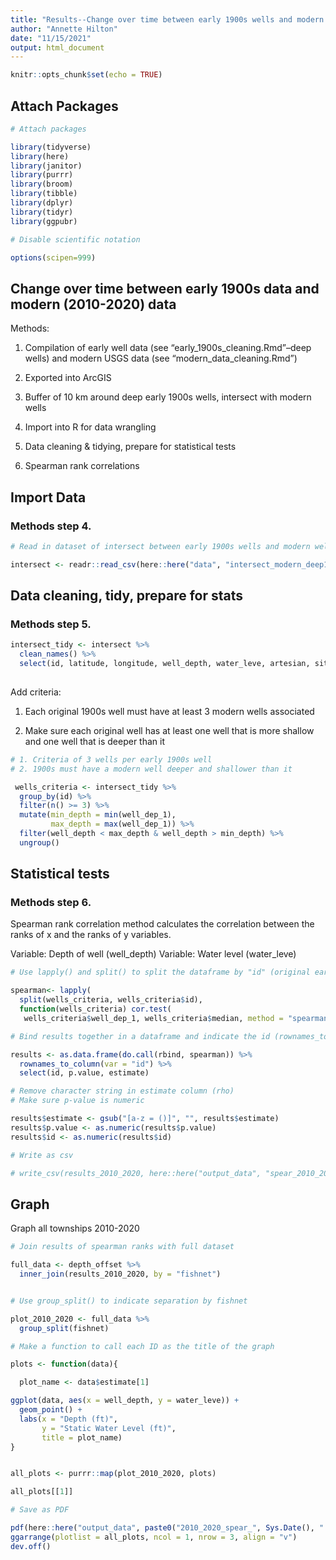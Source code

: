 ```yaml
---
title: "Results--Change over time between early 1900s wells and modern conditions (2010-2020)"
author: "Annette Hilton"
date: "11/15/2021"
output: html_document
---
```


```r
knitr::opts_chunk$set(echo = TRUE)
```

## Attach Packages

```r
# Attach packages 

library(tidyverse)
library(here)
library(janitor)
library(purrr)
library(broom)
library(tibble)
library(dplyr)
library(tidyr)
library(ggpubr)

# Disable scientific notation 

options(scipen=999)
```


## Change over time between early 1900s data and modern (2010-2020) data 

Methods: 

1. Compilation of early well data (see "early_1900s_cleaning.Rmd"--deep wells) and modern USGS data (see "modern_data_cleaning.Rmd")

2. Exported into ArcGIS

3. Buffer of 10 km around deep early 1900s wells, intersect with modern wells 

4. Import into R for data wrangling 

5. Data cleaning & tidying, prepare for statistical tests 

6. Spearman rank correlations 


## Import Data 

### Methods step 4. 

```r
# Read in dataset of intersect between early 1900s wells and modern wells within 10 km distance 

intersect <- readr::read_csv(here::here("data", "intersect_modern_deep1900s.txt"))

```

## Data cleaning, tidy, prepare for stats 

### Methods step 5. 

```r

intersect_tidy <- intersect %>% 
  clean_names() %>% 
  select(id, latitude, longitude, well_depth, water_leve, artesian, site_no, well_dep_1, median, artesian_1, latitude_1, longitud_1)
  

```

Add criteria: 

1. Each original 1900s well must have at least 3 modern wells associated 

2. Make sure each original well has at least one well that is more shallow and one well that is deeper than it 
 

```r
# 1. Criteria of 3 wells per early 1900s well  
# 2. 1900s must have a modern well deeper and shallower than it 

 wells_criteria <- intersect_tidy %>% 
  group_by(id) %>% 
  filter(n() >= 3) %>% 
  mutate(min_depth = min(well_dep_1), 
         max_depth = max(well_dep_1)) %>% 
  filter(well_depth < max_depth & well_depth > min_depth) %>% 
  ungroup()

```

## Statistical tests 

### Methods step 6. 

Spearman rank correlation method calculates the correlation between the ranks of x and the ranks of y variables. 

Variable: Depth of well (well_depth)
Variable: Water level (water_leve)

```r
# Use lapply() and split() to split the dataframe by "id" (original early 1900s well) and then iterate the cor.test function for each group (one original 1900s well and modern wells associated) 

spearman<- lapply(
  split(wells_criteria, wells_criteria$id), 
  function(wells_criteria) cor.test(
   wells_criteria$well_dep_1, wells_criteria$median, method = "spearman"))

# Bind results together in a dataframe and indicate the id (rownames_to_column())

results <- as.data.frame(do.call(rbind, spearman)) %>% 
  rownames_to_column(var = "id") %>% 
  select(id, p.value, estimate)

# Remove character string in estimate column (rho)
# Make sure p-value is numeric 

results$estimate <- gsub("[a-z = ()]", "", results$estimate)
results$p.value <- as.numeric(results$p.value)
results$id <- as.numeric(results$id)

# Write as csv 

# write_csv(results_2010_2020, here::here("output_data", "spear_2010_2020.txt"))

```

## Graph 

Graph all townships 2010-2020 

```r

# Join results of spearman ranks with full dataset 

full_data <- depth_offset %>% 
  inner_join(results_2010_2020, by = "fishnet")


# Use group_split() to indicate separation by fishnet

plot_2010_2020 <- full_data %>%
  group_split(fishnet)

# Make a function to call each ID as the title of the graph

plots <- function(data){

  plot_name <- data$estimate[1]

ggplot(data, aes(x = well_depth, y = water_leve)) +
  geom_point() +
  labs(x = "Depth (ft)",
       y = "Static Water Level (ft)",
       title = plot_name)
}


all_plots <- purrr::map(plot_2010_2020, plots)

all_plots[[1]]

# Save as PDF

pdf(here::here("output_data", paste0("2010_2020_spear_", Sys.Date(), ".pdf")), height = 11, width = 8.5)
ggarrange(plotlist = all_plots, ncol = 1, nrow = 3, align = "v")
dev.off()
```


